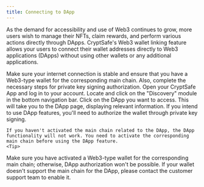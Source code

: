 ```yaml
---
title: Connecting to DApp
---
```


As the demand for accessibility and use of Web3 continues to grow, more users wish to manage their NFTs, claim rewards, and perform various actions directly through DApps. CryptSafe's Web3 wallet linking feature allows your users to connect their wallet addresses directly to Web3 applications (DApps) without using other wallets or any additional applications.

 <Tip> 
Make sure your internet connection is stable and ensure that you have a Web3-type wallet for the corresponding main chain. Also, complete the necessary steps for private key signing authorization.
</Tip>


<Steps>
<Step title="Open CryptSafe App">
    Open your CryptSafe App and log in to your account.
</Step>
<Step title="Access the Discovery Module">
    Locate and click on the "Discovery" module in the bottom navigation bar.
</Step>
<Step title="Select the Desired DApp">
    Click on the DApp you want to access. This will take you to the DApp page, displaying relevant information.
</Step>
<Step title="Authorize the wallet">
    If you intend to use DApp features, you'll need to authorize the wallet through private key signing.

    If you haven't activated the main chain related to the DApp, the DApp functionality will not work. You need to activate the corresponding main chain before using the DApp feature.
    <Tip> 
Make sure you have activated a Web3-type wallet for the corresponding main chain; otherwise, DApp authorization won't be possible.
If your wallet doesn't support the main chain for the DApp, please contact the customer support team to enable it.
</Tip>
</Step>
</Steps>
